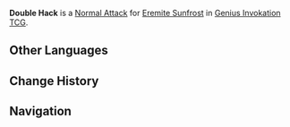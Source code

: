 {{Genius Invokation TCG Skill Infobox
|image      = Double Hack Character Card Skill.png
|type       = Normal Attack
|character  = Eremite Sunfrost
|element    = Cryo
|matching   = 1
|unaligned  = 2
|effect     = Deals 2 '''Physical DMG'''.
|order      = 1
}}
'''Double Hack''' is a [[Character Card Normal Attack|Normal Attack]] for [[Eremite Sunfrost (Character Card)|Eremite Sunfrost]] in [[Genius Invokation TCG]].

==Other Languages==
{{Other Languages
|en      = Double Hack
|zhs     = 双重斩击
|zhs_rm  = Shuāngchóng Zhǎnjī
|zht     = 雙重斬擊
|zht_rm  = Shuāngchóng Zhǎnjī
|zh_tl   = Double Slash
|ja      = ダブル斬撃
|ja_rm   = Daburu Zangeki
|ja_tl   = Double Slash
|ko      = 이중 참격
|ko_rm   = 
|ko_tl   = 
|es      = Tajo doble
|es_tl   = Double Slash
|fr      = Entaille double
|fr_tl   = Double Slash
|ru      = Двойной разрез
|ru_tl   = 
|th      = Double Hack
|vi      = Trảm Kích Hai Lượt
|vi_tl   = 
|de      = Doppelte Hiebe
|de_tl   = Double Hacks
|id      = Double Hack
|pt      = Corte Duplo
|pt_tl   = 
|tr      = Çifte Vuruş
|tr_tl   = 
|it      = Doppio taglio
|it_tl   = 
}}

==Change History==
{{Change History|4.3}}

==Navigation==
{{Genius Invokation TCG Skill Navbox|Eremite Sunfrost}}